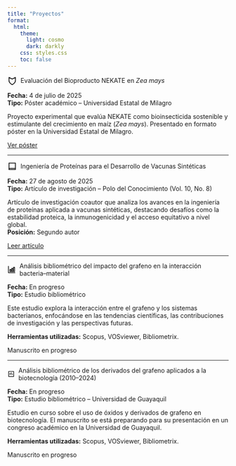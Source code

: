 ```yaml
---
title: "Proyectos"
format:
  html:
    theme:
      light: cosmo
      dark: darkly
    css: styles.css
    toc: false
---
```


<!-- Proyecto 1: Póster NEKATE -->
<p style="display: flex; align-items: center;">
  <svg xmlns="http://www.w3.org/2000/svg" width="22" viewBox="0 0 24 24" fill="none" stroke="currentColor" stroke-width="2" stroke-linecap="round" stroke-linejoin="round" style="margin-right:8px;">
    <path d="M12 22s8-4 8-10V4l-8 4-8-4v8c0 6 8 10 8 10z" />
  </svg>
  <span class="project-title">Evaluación del Bioproducto NEKATE en <em>Zea mays</em></span>
</p>

**Fecha:** 4 de julio de 2025  
**Tipo:** Póster académico – Universidad Estatal de Milagro  

Proyecto experimental que evalúa NEKATE como bioinsecticida sostenible y estimulante del crecimiento en maíz (*Zea mays*). Presentado en formato póster en la Universidad Estatal de Milagro.  

<div style="margin-top: 10px;">
  <a href="https://drive.google.com/file/d/1QSKxDFavIhVKTG8DebzRVRmBsz760EVf/view?usp=sharing" target="_blank" class="btn btn-outline-primary btn-sm">Ver póster</a>
</div>

---

<!-- Proyecto 2: Artículo de Ingeniería de Proteínas -->
<p style="display: flex; align-items: center;">
  <svg xmlns="http://www.w3.org/2000/svg" width="22" viewBox="0 0 24 24" fill="none" stroke="currentColor" stroke-width="2" stroke-linecap="round" stroke-linejoin="round" style="margin-right:8px;">
    <path d="M4 19.5A2.5 2.5 0 0 1 6.5 17H20" />
    <path d="M4 4h16v16H4z" />
  </svg>
  <span class="project-title">Ingeniería de Proteínas para el Desarrollo de Vacunas Sintéticas</span>
</p>

**Fecha:** 27 de agosto de 2025  
**Tipo:** Artículo de investigación – Polo del Conocimiento (Vol. 10, No. 8)  

Artículo de investigación coautor que analiza los avances en la ingeniería de proteínas aplicada a vacunas sintéticas, destacando desafíos como la estabilidad proteica, la inmunogenicidad y el acceso equitativo a nivel global.  
**Posición:** Segundo autor  

<div style="margin-top: 10px;">
  <a href="http://polodelconocimiento.com/ojs/index.php/es/article/view/10261" target="_blank" class="btn btn-outline-primary btn-sm">Leer artículo</a>
</div>

---

<!-- Proyecto 3: Análisis Bibliométrico -->
<p style="display: flex; align-items: center;">
  <svg xmlns="http://www.w3.org/2000/svg" width="22" viewBox="0 0 24 24" fill="none" stroke="currentColor" stroke-width="2" stroke-linecap="round" stroke-linejoin="round" style="margin-right:8px;">
    <path d="M3 3v18h18" />
    <rect x="7" y="12" width="3" height="6" />
    <rect x="12" y="9" width="3" height="9" />
    <rect x="17" y="6" width="3" height="12" />
  </svg>
  <span class="project-title">Análisis bibliométrico del impacto del grafeno en la interacción bacteria–material</span>
</p>

**Fecha:** En progreso  
**Tipo:** Estudio bibliométrico  

Este estudio explora la interacción entre el grafeno y los sistemas bacterianos, enfocándose en las tendencias científicas, las contribuciones de investigación y las perspectivas futuras.  

**Herramientas utilizadas:** Scopus, VOSviewer, Bibliometrix.  

<div style="margin-top: 10px;">
  <span class="btn btn-outline-secondary btn-sm disabled">Manuscrito en progreso</span>
</div>

---

<!-- Proyecto 4: Derivados de Grafeno -->
<p style="display: flex; align-items: center;">
  <svg xmlns="http://www.w3.org/2000/svg" width="22" viewBox="0 0 24 24" fill="none" stroke="currentColor" stroke-width="2" stroke-linecap="round" stroke-linejoin="round" style="margin-right:8px;">
    <path d="M4 4h16v16H4z" />
    <line x1="8" y1="14" x2="8" y2="10" />
    <line x1="12" y1="14" x2="12" y2="8" />
    <line x1="16" y1="14" x2="16" y2="12" />
  </svg>
  <span class="project-title">Análisis bibliométrico de los derivados del grafeno aplicados a la biotecnología (2010–2024)</span>
</p>

**Fecha:** En progreso  
**Tipo:** Estudio bibliométrico – Universidad de Guayaquil  

Estudio en curso sobre el uso de óxidos y derivados de grafeno en biotecnología. El manuscrito se está preparando para su presentación en un congreso académico en la Universidad de Guayaquil.  

**Herramientas utilizadas:** Scopus, VOSviewer, Bibliometrix.  

<div style="margin-top: 10px;">
  <span class="btn btn-outline-secondary btn-sm disabled">Manuscrito en progreso</span>
</div>


